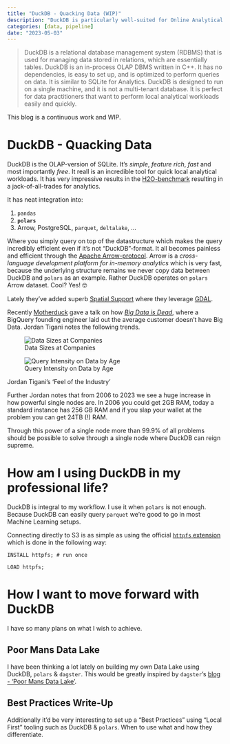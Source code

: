 ```yaml
---
title: "DuckDB - Quacking Data (WIP)"
description: "DuckDB is particularly well-suited for Online Analytical Processing (OLAP) tasks, which involve analyzing large datasets to gain insights and generate reports. Its columnar storage format and vectorized query engine enable fast and efficient data processing, even on complex analytical queries. Additionally, DuckDB supports a variety of OLAP-specific features, such as window functions, making it a powerful tool for OLAP workloads."
categories: [data, pipeline]
date: "2023-05-03"
---
```


> DuckDB is a relational database management system (RDBMS) that is used for managing data stored in relations, which are essentially tables. DuckDB is an in-process OLAP DBMS written in C++. It has no dependencies, is easy to set up, and is optimized to perform queries on data. It is similar to SQLite for Analytics. DuckDB is designed to run on a single machine, and it is not a multi-tenant database. It is perfect for data practitioners that want to perform local analytical workloads easily and quickly.

:::{.callout-warning}
This blog is a continuous work and WIP.
:::


# DuckDB - Quacking Data

DuckDB is the OLAP-version of SQLite. It's _simple_, _feature rich_, _fast_ and most importantly _free_. 
It reall is an incredible tool for quick local analytical workloads. It has very impressive results in the [H2O-benchmark](https://duckdblabs.github.io/db-benchmark/) resulting in a jack-of-all-trades for analytics.

It has neat integration into:

1. `pandas`
2. **`polars`**
3. Arrow, PostgreSQL, `parquet`, `deltalake`, ...

Where you simply query on top of the datastructure which makes the query incredibly efficient even if it's not "DuckDB"-format. It all becomes painless and efficient through the [Apache Arrow-protocol](https://arrow.apache.org). Arrow is a _cross-language development platform for in-memory analytics_ which is very fast, because the underlying structure remains we never copy data between DuckDB and `polars` as an example. Rather DuckDB operates on `polars` Arrow dataset. Cool? Yes! 🤓

Lately they've added superb [Spatial Support](https://duckdb.org/2023/04/28/spatial.html) where they leverage [GDAL](https://gdal.org/).

Recently [Motherduck](https://motherduck.com/) gave a talk on how [_Big Data is Dead_](https://motherduck.com/blog/big-data-is-dead/), where a BigQuery founding engineer laid out the average customer doesn't have Big Data. Jordan Tigani notes the following trends.

::: {#fig-queries layout-ncol=2}
![Data Sizes at Companies](assets/average_load.jpg)

![Query Intensity on Data by Age](assets/query_intensity.jpg)

Jordan Tigani's 'Feel of the Industry'
:::

Further Jordan notes that from 2006 to 2023 we see a huge increase in how powerful single nodes are. In 2006 you could get 2GB RAM, today a standard instance has 256 GB RAM and if you slap your wallet at the problem you can get 24TB (!) RAM.

Through this power of a single node more than 99.9% of all problems should be possible to solve through a single node where DuckDB can reign supreme.

# How am I using DuckDB in my professional life?

DuckDB is integral to my workflow. I use it when `polars` is not enough. Because DuckDB can easily query `parquet` we're good to go in most Machine Learning setups. 

Connecting directly to S3 is as simple as using the official [`httpfs` extension](https://duckdb.org/docs/guides/import/s3_import.html) which is done in the following way:

```
INSTALL httpfs; # run once

LOAD httpfs;
```

# How I want to move forward with DuckDB

I have so many plans on what I wish to achieve.

## Poor Mans Data Lake

I have been thinking a lot lately on building my own Data Lake using DuckDB, `polars` & `dagster`. This would be greatly inspired by `dagster`'s [blog - 'Poor Mans Data Lake'](https://dagster.io/blog/duckdb-data-lake).

## Best Practices Write-Up

Additionally it'd be very interesting to set up a "Best Practices" using "Local First" tooling such as DuckDB & `polars`. When to use what and how they differentiate.

